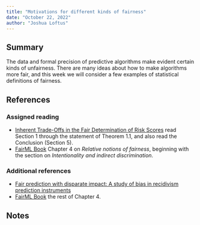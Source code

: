 ```yaml
---
title: "Motivations for different kinds of fairness"
date: "October 22, 2022"
author: "Joshua Loftus"
---
```


## Summary

The data and formal precision of predictive algorithms make evident certain kinds of unfairness. There are many ideas about how to make algorithms more fair, and this week we will consider a few examples of statistical definitions of fairness.

## References

### Assigned reading

- [Inherent Trade-Offs in the Fair Determination of Risk Scores](https://arxiv.org/abs/1609.05807) read Section 1 through the statement of Theorem 1.1, and also read the Conclusion (Section 5).
- [FairML Book](https://fairmlbook.org/relative.html) Chapter 4 on *Relative notions of fairness*, beginning with the section on *Intentionality and indirect discrimination*.

### Additional references

- [Fair prediction with disparate impact: A study of bias in recidivism prediction instruments](https://arxiv.org/abs/1610.07524)
- [FairML Book](https://fairmlbook.org/relative.html) the rest of Chapter 4.

## Notes
